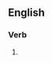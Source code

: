 {{also|encapsulâtes}}

==English==

===Verb===
{{head|en|verb form}}

# {{en-third-person singular of|encapsulate}}